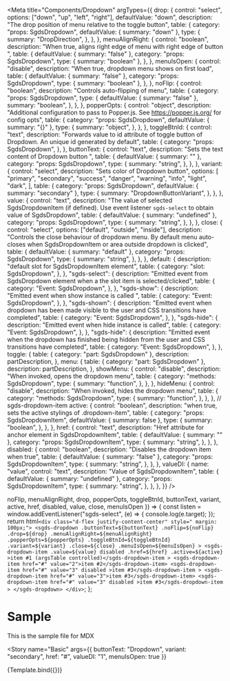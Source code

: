 
<Meta
  title="Components/Dropdown"
  argTypes={{
    drop: {
      control: "select",
      options: ["down", "up", "left", "right"],
      defaultValue: "down",
      description: "The drop position of menu relative to the toggle button",
      table: {
        category: "props: SgdsDropdown",
        defaultValue: { summary: "down" },
        type: {
          summary: "DropDirection",
        },
      },
    },
    menuAlignRight: {
      control: "boolean",
      description:
        "When true, aligns right edge of menu with right edge of button ",
      table: {
        defaultValue: { summary: "false" },
        category: "props: SgdsDropdown",
        type: { summary: "boolean" },
      },
    },
    menuIsOpen: {
      control: "disable",
      description: "When true, dropdown menu shows on first load",
      table: {
        defaultValue: { summary: "false" },
        category: "props: SgdsDropdown",
        type: { summary: "boolean" },
      },
    },
    noFlip: {
      control: "boolean",
      description: "Controls auto-flipping of menu",
      table: {
        category: "props: SgdsDropdown",
        type: {
          defaultValue: { summary: "false" },
          summary: "boolean",
        },
      },
    },
    popperOpts: {
      control: "object",
      description:
        "Additional configuration to pass to Popper.js. See https://popper.js.org/ for config opts",
      table: {
        category: "props: SgdsDropdown",
        defaultValue: { summary: "{}" },
        type: {
          summary: "object",
        },
      },
    },
    toggleBtnId: {
      control: "text",
      description:
        "Forwards value to id attribute of toggle button of Dropdown. An unique id generated by default",
      table: {
        category: "props: SgdsDropdown",
      },
    },
    buttonText: {
      control: "text",
      description: "Sets the text content of Dropdown button ",
      table: {
        defaultValue: { summary: "" },
        category: "props: SgdsDropdown",
        type: {
          summary: "string",
        },
      },
    },
    variant: {
      control: "select",
      description: "Sets color of Dropdown button",
      options: [
        "primary",
        "secondary",
        "success",
        "danger",
        "warning",
        "info",
        "light",
        "dark",
      ],
      table: {
        category: "props: SgdsDropdown",
        defaultValue: { summary: "secondary" },
        type: {
          summary: "DropdownButtonVariant",
        },
      },
    },
    value: {
      control: "text",
      description:
        "The value of selected SgdsDropdownItem (if defined). Use event listener `sgds-select` to obtain value of SgdsDropdown",
      table: {
        defaultValue: { summary: "undefined" },
        category: "props: SgdsDropdown",
        type: {
          summary: "string",
        },
      },
    },
    close: {
      control: "select",
      options: ["default", "outside", "inside"],
      description:
        "Controls the close behaviour of dropdown menu. By default menu auto-closes when SgdsDropdownItem or area outside dropdown is clicked",
      table: {
        defaultValue: { summary: "default" },
        category: "props: SgdsDropdown",
        type: {
          summary: "string",
        },
      },
    },
    default: {
      description: "default slot for SgdsDropdownItem element",
      table: {
        category: "slot: SgdsDropdown",
      },
    },
    "sgds-select": {
      description:
        "Emitted event from SgdsDropdown element when a the slot item is selected/clicked",
      table: {
        category: "Event: SgdsDropdown",
      },
    },
    "sgds-show": {
      description: "Emitted event when show instance is called ",
      table: {
        category: "Event: SgdsDropdown",
      },
    },
    "sgds-shown": {
      description:
        "Emitted event when dropdown has been made visible to the user and CSS transitions have completed",
      table: {
        category: "Event: SgdsDropdown",
      },
    },
    "sgds-hide": {
      description: "Emitted event when hide instance is called",
      table: {
        category: "Event: SgdsDropdown",
      },
    },
    "sgds-hide": {
      description:
        "Emitted event when the dropdown has finished being hidden from the user and CSS transitions have completed",
      table: {
        category: "Event: SgdsDropdown",
      },
    },
    toggle: {
      table: { category: "part: SgdsDropdown" },
      description: partDescription,
    },
    menu: {
      table: { category: "part: SgdsDropdown" },
      description: partDescription,
    },
    showMenu: {
      control: "disable",
      description: "When invoked, opens the dropdown menu",
      table: {
        category: "methods: SgdsDropdown",
        type: {
          summary: "function",
        },
      },
    },
    hideMenu: {
      control: "disable",
      description: "When invoked, hides the dropdown menu",
      table: {
        category: "methods: SgdsDropdown",
        type: {
          summary: "function",
        },
      },
    },
    // sgds-dropdown-item
    active: {
      control: "boolean",
      description: "when true, sets the active stylings of .dropdown-item",
      table: {
        category: "props: SgdsDropdownItem",
        defaultValue: { summary: false },
        type: {
          summary: "boolean",
        },
      },
    },
    href: {
      control: "text",
      description: "Href attribute for anchor element in SgdsDropdownItem",
      table: {
        defaultValue: { summary: "" },
        category: "props: SgdsDropdownItem",
        type: {
          summary: "string",
        },
      },
    },
    disabled: {
      control: "boolean",
      description: "Disables the dropdown item when true",
      table: {
        defaultValue: { summary: "false" },
        category: "props: SgdsDropdownItem",
        type: {
          summary: "string",
        },
      },
    },
    valueDI: {
      name: "value",
      control: "text",
      description: "Value of SgdsDropdownItem",
      table: {
        defaultValue: { summary: "undefined" },
        category: "props: SgdsDropdownItem",
        type: {
          summary: "string",
        },
      },
    },
  }}
/>

  noFlip,
  menuAlignRight,
  drop,
  popperOpts,
  toggleBtnId,
  buttonText,
  variant,
  active,
  href,
  disabled,
  value,
  close,
  menuIsOpen
}) => {
  const listen = window.addEventListener("sgds-select", (e) => {
    console.log(e.target);
  });
  return html`
    <div class="d-flex justify-content-center" style=" margin: 100px;">
      <sgds-dropdown
        .buttonText=${buttonText}
        .noFlip=${noFlip}
        .drop=${drop}
        .menuAlignRight=${menuAlignRight}
        .popperOpts=${popperOpts}
        .toggleBtnId=${toggleBtnId}
        .variant=${variant}
        .close=${close}
        .menuIsOpen=${menuIsOpen}
      >
        <sgds-dropdown-item
          .value=${value}
          disabled
          .href=${href}
          .active=${active}
          >item #1 (argsTable controlled)</sgds-dropdown-item
        >
        <sgds-dropdown-item href="#" value="2">item #2</sgds-dropdown-item>
        <sgds-dropdown-item href="#" value="3" disabled
          >item #3</sgds-dropdown-item
        >
        <sgds-dropdown-item href="#" value="3">item #3</sgds-dropdown-item>
        <sgds-dropdown-item href="#" value="3" disabled
          >item #3</sgds-dropdown-item
        >
      </sgds-dropdown>
    </div>
  `;
};

# Sample

This is the sample file for MDX

<Story
  name="Basic"
  args={{
    buttonText: "Dropdown",
    variant: "secondary",
    href: "#",
    valueDI: "1",
    menuIsOpen: true
  }}
>
  {Template.bind({})}
</Story>

<ArgsTable story="Basic" />
